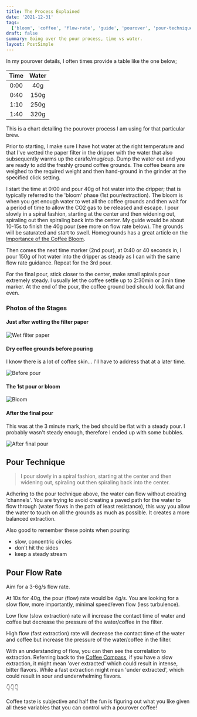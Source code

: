 ```yaml
---
title: The Process Explained
date: '2021-12-31'
tags:
  ['bloom', 'coffee', 'flow-rate', 'guide', 'pourover', 'pour-technique', 'process', 'technique']
draft: false
summary: Going over the pour process, time vs water.
layout: PostSimple
---
```


In my pourover details, I often times provide a table like the one below;

| Time | Water |
| :--: | :---: |
| 0:00 |  40g  |
| 0:40 | 150g  |
| 1:10 | 250g  |
| 1:40 | 320g  |

This is a chart detailing the pourover process I am using for that particular brew.

Prior to starting, I make sure I have hot water at the right temperature and that I've wetted the paper filter in the dripper with the water that also subsequently warms up the carafe/mug/cup. Dump the water out and you are ready to add the freshly ground coffee grounds. The coffee beans are weighed to the required weight and then hand-ground in the grinder at the specified click setting.

I start the time at 0:00 and pour 40g of hot water into the dripper; that is typically referred to the 'bloom' phase (1st pour/extraction). The bloom is when you get enough water to wet all the coffee grounds and then wait for a period of time to allow the CO2 gas to be released and escape. I pour slowly in a spiral fashion, starting at the center and then widening out, spiraling out then spiraling back into the center. My guide would be about 10-15s to finish the 40g pour (see more on flow rate below). The grounds will be saturated and start to swell. Homegrounds has a great article on the [Importance of the Coffee Bloom](https://www.homegrounds.co/coffee-bloom/).

Then comes the next time marker (2nd pour), at 0:40 or 40 seconds in, I pour 150g of hot water into the dripper as steady as I can with the same flow rate guidance. Repeat for the 3rd pour.

For the final pour, stick closer to the center, make small spirals pour extremely steady. I usually let the coffee settle up to 2:30min or 3min time marker. At the end of the pour, the coffee ground bed should look flat and even.

### Photos of the Stages

#### Just after wetting the filter paper

![Wet filter paper](/static/images/20220101-1.png)

#### Dry coffee grounds before pouring

I know there is a lot of coffee skin... I'll have to address that at a later time.

![Before pour](/static/images/20220101-2.png)

#### The 1st pour or bloom

![Bloom](/static/images/20220101-3.png)

#### After the final pour

This was at the 3 minute mark, the bed should be flat with a steady pour. I probably wasn't steady enough, therefore I ended up with some bubbles.

![After final pour](/static/images/20220101-4.png)

## Pour Technique

<blockquote class="text-xl font-semibold italic text-marsala">
  I pour slowly in a spiral fashion, starting at the center and then widening out, spiraling out
  then spiraling back into the center.
</blockquote>

Adhering to the pour technique above, the water can flow without creating 'channels'. You are trying to avoid creating a paved path for the water to flow through (water flows in the path of least resistance), this way you allow the water to touch on all the grounds as much as possible. It creates a more balanced extraction.

Also good to remember these points when pouring:

- slow, concentric circles
- don't hit the sides
- keep a steady stream

## Pour Flow Rate

Aim for a 3-6g/s flow rate.

At 10s for 40g, the pour (flow) rate would be 4g/s. You are looking for a slow flow, more importantly, minimal speed/even flow (less turbulence).

Low flow (slow extraction) rate will increase the contact time of water and coffee but decrease the pressure of the water/coffee in the filter.

High flow (fast extraction) rate will decrease the contact time of the water and coffee but increase the pressure of the water/coffee in the filter.

With an understanding of flow, you can then see the correlation to extraction. Referring back to the [Coffee Compass](https://www.baristahustle.com/app-archive-main/the-coffee-compass/), if you have a slow extraction, it might mean 'over extracted' which could result in intense, bitter flavors. While a fast extraction might mean 'under extracted', which could result in sour and underwhelming flavors.

👇👇👇

Coffee taste is subjective and half the fun is figuring out what you like given all these variables that you can control with a pourover coffee!
